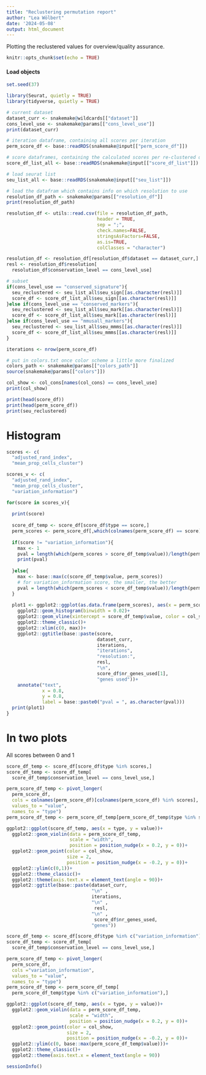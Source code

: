 ```yaml
---
title: "Reclustering permutation report"
author: "Lea Wölbert"
date: '2024-05-08'
output: html_document
---
```


Plotting the reclustered values for overview/quality assurance.

```r
knitr::opts_chunk$set(echo = TRUE)
```

#### Load objects

```r
set.seed(37)
```

```r
library(Seurat, quietly = TRUE)
library(tidyverse, quietly = TRUE)
```

```r

# current dataset
dataset_curr <- snakemake@wildcards[["dataset"]] 
cons_level_use <- snakemake@params[["cons_level_use"]] 
print(dataset_curr)

# iteration dataframe, containing all scores per iteration
perm_score_df <- base::readRDS(snakemake@input[["perm_score_df"]])

# score dataframes, containing the calculated scores per re-clustered dataset
score_df_list_all <- base::readRDS(snakemake@input[["score_df_list"]])

# load seurat list
seu_list_all <- base::readRDS(snakemake@input[["seu_list"]])

# load the datafram which contains info on which resolution to use
resolution_df_path <- snakemake@params[["resolution_df"]] 
print(resolution_df_path)

resolution_df <- utils::read.csv(file = resolution_df_path,
                                 header = TRUE,
                                 sep = ";",
                                 check.names=FALSE,
                                 stringsAsFactors=FALSE,
                                 as.is=TRUE,
                                 colClasses = "character")

resolution_df <- resolution_df[resolution_df$dataset == dataset_curr,]
resl <- resolution_df$resolution[
  resolution_df$conservation_level == cons_level_use]

# subset
if(cons_level_use == "conserved_signature"){
  seu_reclustered <- seu_list_all$seu_sign[[as.character(resl)]]
  score_df <- score_df_list_all$seu_sign[[as.character(resl)]]  
}else if(cons_level_use == "conserved_markers"){
  seu_reclustered <- seu_list_all$seu_mark[[as.character(resl)]]
  score_df <- score_df_list_all$seu_mark[[as.character(resl)]]    
}else if(cons_level_use == "mmusall_markers"){
  seu_reclustered <- seu_list_all$seu_mmms[[as.character(resl)]]
  score_df <- score_df_list_all$seu_mmms[[as.character(resl)]]    
}

iterations <- nrow(perm_score_df)
```

```r

# put in colors.txt once color scheme a little more finalized
colors_path <- snakemake@params[["colors_path"]]
source(snakemake@params[["colors"]])

col_show <- col_cons[names(col_cons) == cons_level_use]
print(col_show)
```

```r
print(head(score_df))
print(head(perm_score_df))
print(seu_reclustered)
```

# Histogram

```r

scores <- c(
  "adjusted_rand_index",
  "mean_prop_cells_cluster")

scores_v <- c(
  "adjusted_rand_index",
  "mean_prop_cells_cluster",
  "variation_information")

for(score in scores_v){
  
  print(score)
  
  score_df_temp <- score_df[score_df$type == score,]
  perm_scores <- perm_score_df[,which(colnames(perm_score_df) == score)]
  
  if(score != "variation_information"){
    max <- 1
    pval = length(which(perm_scores > score_df_temp$value))/length(perm_scores)
    print(pval)
  
  }else{
    max <- base::max(c(score_df_temp$value, perm_scores))
    # for variation_information score, the smaller, the better
    pval = length(which(perm_scores < score_df_temp$value))/length(perm_scores)
  }
  
  plot1 <- ggplot2::ggplot(as.data.frame(perm_scores), aes(x = perm_scores))+
    ggplot2::geom_histogram(binwidth = 0.02)+
    ggplot2::geom_vline(xintercept = score_df_temp$value, color = col_show)+
    ggplot2::theme_classic()+
    ggplot2::xlim(c(0, max))+
    ggplot2::ggtitle(base::paste(score, 
                                 dataset_curr, 
                                 iterations,
                                 "iterations",
                                 "resolution:",
                                 resl,
                                 "\n",
                                 score_df$nr_genes_used[1],
                                 "genes used"))+
    annotate("text", 
             x = 0.8,
             y = 0.8, 
             label = base::paste0("pval = ", as.character(pval)))
  print(plot1)
}
```

# In two plots

All scores between 0 and 1

```r

score_df_temp <- score_df[score_df$type %in% scores,]
score_df_temp <- score_df_temp[
  score_df_temp$conservation_level == cons_level_use,]

perm_score_df_temp <- pivot_longer(
  perm_score_df,
  cols = colnames(perm_score_df)[colnames(perm_score_df) %in% scores],
  values_to = "value",
  names_to = "type")
perm_score_df_temp <- perm_score_df_temp[perm_score_df_temp$type %in% scores,]

ggplot2::ggplot(score_df_temp, aes(x = type, y = value))+
  ggplot2::geom_violin(data = perm_score_df_temp,
                       scale = "width",
                       position = position_nudge(x = 0.2, y = 0))+
  ggplot2::geom_point(color = col_show, 
                      size = 2,
                      position = position_nudge(x = -0.2, y = 0))+
  ggplot2::ylim(c(0,1))+
  ggplot2::theme_classic()+
  ggplot2::theme(axis.text.x = element_text(angle = 90))+
  ggplot2::ggtitle(base::paste(dataset_curr, 
                               "\n" ,
                               iterations,
                               "\n" ,
                                resl,
                               "\n" ,
                                score_df$nr_genes_used, 
                               "genes"))
```

```r

score_df_temp <- score_df[score_df$type %in% c("variation_information"),]
score_df_temp <- score_df_temp[
  score_df_temp$conservation_level == cons_level_use,]

perm_score_df_temp <- pivot_longer(
  perm_score_df, 
  cols ="variation_information",
  values_to = "value",
  names_to = "type")
perm_score_df_temp <- perm_score_df_temp[
  perm_score_df_temp$type %in% c("variation_information"),]

ggplot2::ggplot(score_df_temp, aes(x = type, y = value))+
  ggplot2::geom_violin(data = perm_score_df_temp,
                       scale = "width", 
                       position = position_nudge(x = 0.2, y = 0))+
  ggplot2::geom_point(color = col_show, 
                      size = 2,
                      position = position_nudge(x = -0.2, y = 0))+
  ggplot2::ylim(c(0, base::max(perm_score_df_temp$value)))+
  ggplot2::theme_classic()+
  ggplot2::theme(axis.text.x = element_text(angle = 90))
```

```r
sessionInfo()
```
